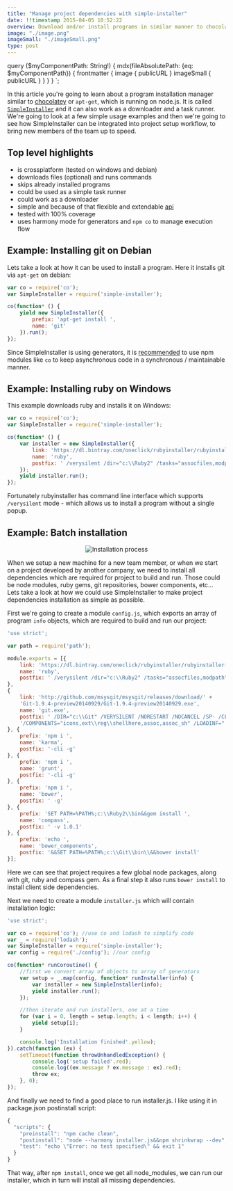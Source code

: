 ```yaml
---
title: "Manage project dependencies with simple-installer"
date: !!timestamp 2015-04-05 10:52:22
overview: Download and/or install programs in similar manner to chocolatey or similar installation managers.
image: "./image.png"
imageSmall: "./imageSmall.png"
type: post
---
```

query ($myComponentPath: String!) {
    mdx(fileAbsolutePath: {eq: $myComponentPath}) {
        frontmatter {
            image {
                publicURL
            }
            imageSmall {
                publicURL
            }
        }
    }
}
`;

In this article you're going to learn about a program installation manager similar to [chocolatey](https://chocolatey.org/) or `apt-get`, which is running on node.js. It is called [`SimpleInstaller`](https://github.com/szarouski/SimpleInstaller) and it can also work as a downloader and a task runner. We're going to look at a few simple usage examples and then we're going to see how SimpleInstaller can be integrated into project setup workflow, to bring new members of the team up to speed.

## Top level highlights

- is crossplatform (tested on windows and debian)
- downloads files (optional) and runs commands
- skips already installed programs
- could be used as a simple task runner
- could work as a downloader
- simple and because of that flexible and extendable [api](https://github.com/szarouski/SimpleInstaller#api)
- tested with 100% coverage
- uses harmony mode for generators and `npm co` to manage execution flow

## Example: Installing git on Debian

Lets take a look at how it can be used to install a program. Here it installs git via `apt-get` on debian:
```js
var co = require('co');
var SimpleInstaller = require('simple-installer');

co(function* () {
    yield new SimpleInstaller({
        prefix: 'apt-get install ',
        name: 'git'
    }).run();
});
```
Since SimpleInstaller is using generators, it is [recommended](/asynchronous-programming-with-ES6-generators-promises-and-npm-co/) to use npm modules like `co` to keep asynchronous code in a synchronous / maintainable manner.

## Example: Installing ruby on Windows

This example downloads ruby and installs it on Windows:
```js
var co = require('co');
var SimpleInstaller = require('simple-installer');

co(function* () {
    var installer = new SimpleInstaller({
        link: 'https://dl.bintray.com/oneclick/rubyinstaller/rubyinstaller-2.2.1-x64.exe?direct',
        name: 'ruby',
        postfix: ' /verysilent /dir="c:\\Ruby2" /tasks="assocfiles,modpath"'
    });
    yield installer.run();
});
```
Fortunately rubyinstaller has command line interface which supports `/verysilent` mode - which allows us to install a program without a single popup.

## Example: Batch installation

<div style="text-align: center;margin-top: 1em;">
  <img src={img} alt="Installation process" />
</div>

When we setup a new machine for a new team member, or when we start on a project developed by another company, we need to install all dependencies which are required for project to build and run. Those could be node modules, ruby gems, git repositories, bower components, etc... Lets take a look at how we could use SimpleInstaller to make project dependencies installation as simple as possible.

First we're going to create a module `config.js`, which exports an array of program `info` objects, which are required to build and run our project:
```js
'use strict';

var path = require('path');

module.exports = [{
    link: 'https://dl.bintray.com/oneclick/rubyinstaller/rubyinstaller-2.2.1-x64.exe?direct',
    name: 'ruby',
    postfix: ' /verysilent /dir="c:\\Ruby2" /tasks="assocfiles,modpath"'
},
{
    link: 'http://github.com/msysgit/msysgit/releases/download/' +
    'Git-1.9.4-preview20140929/Git-1.9.4-preview20140929.exe',
    name: 'git.exe',
    postfix: ' /DIR="c:\\Git" /VERYSILENT /NORESTART /NOCANCEL /SP- /CLOSEAPPLICATIONS /RESTARTAPPLICATIONS /NOICONS ' +
    '/COMPONENTS="icons,ext\\reg\\shellhere,assoc,assoc_sh" /LOADINF="' + path.resolve(__dirname, 'git.inf') + '"'
}, {
    prefix: 'npm i ',
    name: 'karma',
    postfix: '-cli -g'
}, {
    prefix: 'npm i ',
    name: 'grunt',
    postfix: '-cli -g'
}, {
    prefix: 'npm i ',
    name: 'bower',
    postfix: ' -g'
}, {
    prefix: 'SET PATH=%PATH%;c:\\Ruby2\\bin&&gem install ',
    name: 'compass',
    postfix: ' -v 1.0.1'
}, {
    prefix: 'echo ',
    name: 'bower_components',
    postfix: '&&SET PATH=%PATH%;c:\\Git\\bin\\&&bower install'
}];
```
Here we can see that project requires a few global node packages, along with git, ruby and compass gem. As a final step it also runs `bower install` to install client side dependencies.

Next we need to create a module `installer.js` which will contain installation logic:
```js
'use strict';

var co = require('co'); //use co and lodash to simplify code
var _ = require('lodash');
var SimpleInstaller = require('simple-installer');
var config = require('./config'); //our config

co(function* runCoroutine() {
    //first we convert array of objects to array of generators
    var setup = _.map(config, function* runInstaller(info) {
        var installer = new SimpleInstaller(info);
        yield installer.run();
    });

    //then iterate and run installers, one at a time
    for (var i = 0, length = setup.length; i < length; i++) {
        yield setup[i];
    }

    console.log('Installation finished'.yellow);
}).catch(function (ex) {
    setTimeout(function throwUnhandledException() {
        console.log('setup failed'.red);
        console.log((ex.message ? ex.message : ex).red);
        throw ex;
    }, 0);
});
```

And finally we need to find a good place to run installer.js. I like using it in package.json postinstall script:
```js
{
  "scripts": {
    "preinstall": "npm cache clean",
    "postinstall": "node --harmony installer.js&&npm shrinkwrap --dev",
    "test": "echo \"Error: no test specified\" && exit 1"
  }
}
```
That way, after `npm install`, once we get all node_modules, we can run our installer, which in turn will install all missing dependencies.